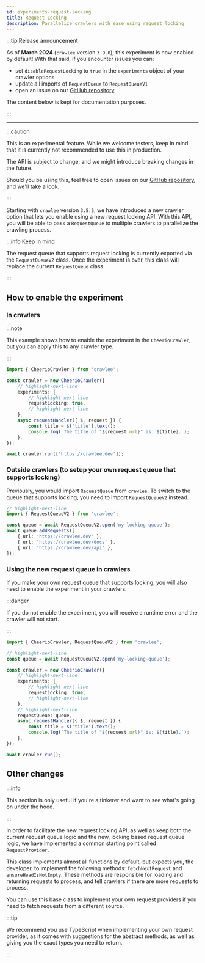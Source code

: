 ```yaml
---
id: experiments-request-locking
title: Request Locking
description: Parallelize crawlers with ease using request locking
---
```



:::tip Release announcement

As of **March 2024** (`crawlee` version `3.9.0`), this experiment is now enabled by default! With that said, if you encounter issues you can:

- set `disableRequestLocking` to `true` in the `experiments` object of your crawler options
- update all imports of `RequestQueue` to `RequestQueueV1`
- open an issue on our [GitHub repository](https://github.com/apify/crawlee)

The content below is kept for documentation purposes.

:::

---

:::caution

This is an experimental feature. While we welcome testers, keep in mind that it is currently not recommended to use this in production.

The API is subject to change, and we might introduce breaking changes in the future.

Should you be using this, feel free to open issues on our [GitHub repository](https://github.com/apify/crawlee), and we'll take a look.

:::

Starting with `crawlee` version `3.5.5`, we have introduced a new crawler option that lets you enable using a new request locking
API. With this API, you will be able to pass a `RequestQueue` to multiple crawlers to parallelize the crawling process.

:::info Keep in mind

The request queue that supports request locking is currently exported via the `RequestQueueV2` class. Once the experiment is over, this class will replace
the current `RequestQueue` class

:::

## How to enable the experiment

### In crawlers

:::note

This example shows how to enable the experiment in the <ApiLink to="cheerio-crawler/class/CheerioCrawler">`CheerioCrawler`</ApiLink>,
but you can apply this to any crawler type.

:::

```ts
import { CheerioCrawler } from 'crawlee';

const crawler = new CheerioCrawler({
    // highlight-next-line
    experiments: {
        // highlight-next-line
        requestLocking: true,
        // highlight-next-line
    },
    async requestHandler({ $, request }) {
        const title = $('title').text();
        console.log(`The title of "${request.url}" is: ${title}.`);
    },
});

await crawler.run(['https://crawlee.dev']);
```

### Outside crawlers (to setup your own request queue that supports locking)

Previously, you would import `RequestQueue` from `crawlee`. To switch to the queue that supports locking, you need to import `RequestQueueV2` instead.

```ts
// highlight-next-line
import { RequestQueueV2 } from 'crawlee';

const queue = await RequestQueueV2.open('my-locking-queue');
await queue.addRequests([
    { url: 'https://crawlee.dev' },
    { url: 'https://crawlee.dev/docs' },
    { url: 'https://crawlee.dev/api' },
]);
```

### Using the new request queue in crawlers

If you make your own request queue that supports locking, you will also need to enable the experiment in your crawlers.

:::danger

If you do not enable the experiment, you will receive a runtime error and the crawler will not start.

:::

```ts
import { CheerioCrawler, RequestQueueV2 } from 'crawlee';

// highlight-next-line
const queue = await RequestQueueV2.open('my-locking-queue');

const crawler = new CheerioCrawler({
    // highlight-next-line
    experiments: {
        // highlight-next-line
        requestLocking: true,
        // highlight-next-line
    },
    // highlight-next-line
    requestQueue: queue,
    async requestHandler({ $, request }) {
        const title = $('title').text();
        console.log(`The title of "${request.url}" is: ${title}.`);
    },
});

await crawler.run();
```

## Other changes

:::info

This section is only useful if you're a tinkerer and want to see what's going on under the hood.

:::

In order to facilitate the new request locking API, as well as keep both the current request queue logic and the new, locking based request queue
logic, we have implemented a common starting point called `RequestProvider`.

This class implements almost all functions by default, but expects you, the developer, to implement the following methods:
`fetchNextRequest` and `ensureHeadIsNotEmpty`. These methods are responsible for loading and returning requests to process,
and tell crawlers if there are more requests to process.

You can use this base class to implement your own request providers if you need to fetch requests from a different source.

:::tip

We recommend you use TypeScript when implementing your own request provider, as it comes with suggestions for the abstract methods, as well as
giving you the exact types you need to return.

:::

